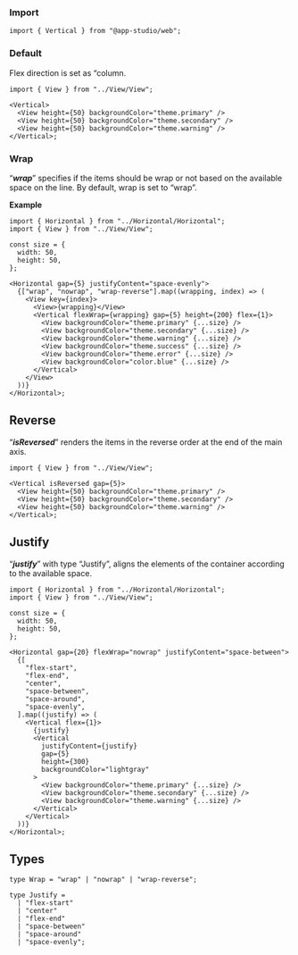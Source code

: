 ### **Import**

```tsx static
import { Vertical } from "@app-studio/web";
```

### **Default**

Flex direction is set as “column.

```tsx
import { View } from "../View/View";

<Vertical>
  <View height={50} backgroundColor="theme.primary" />
  <View height={50} backgroundColor="theme.secondary" />
  <View height={50} backgroundColor="theme.warning" />
</Vertical>;
```

### **Wrap**

“**_wrap_**” specifies if the items should be wrap or not based on the available space on the line. By default, wrap is set to “wrap”.

**Example**

```tsx
import { Horizontal } from "../Horizontal/Horizontal";
import { View } from "../View/View";

const size = {
  width: 50,
  height: 50,
};

<Horizontal gap={5} justifyContent="space-evenly">
  {["wrap", "nowrap", "wrap-reverse"].map((wrapping, index) => (
    <View key={index}>
      <View>{wrapping}</View>
      <Vertical flexWrap={wrapping} gap={5} height={200} flex={1}>
        <View backgroundColor="theme.primary" {...size} />
        <View backgroundColor="theme.secondary" {...size} />
        <View backgroundColor="theme.warning" {...size} />
        <View backgroundColor="theme.success" {...size} />
        <View backgroundColor="theme.error" {...size} />
        <View backgroundColor="color.blue" {...size} />
      </Vertical>
    </View>
  ))}
</Horizontal>;
```

## **Reverse**

“**_isReversed_**” renders the items in the reverse order at the end of the main axis.

```tsx
import { View } from "../View/View";

<Vertical isReversed gap={5}>
  <View height={50} backgroundColor="theme.primary" />
  <View height={50} backgroundColor="theme.secondary" />
  <View height={50} backgroundColor="theme.warning" />
</Vertical>;
```

## **Justify**

“**_justify_**” with type “Justify”, aligns the elements of the container according to the available space.

```tsx
import { Horizontal } from "../Horizontal/Horizontal";
import { View } from "../View/View";

const size = {
  width: 50,
  height: 50,
};

<Horizontal gap={20} flexWrap="nowrap" justifyContent="space-between">
  {[
    "flex-start",
    "flex-end",
    "center",
    "space-between",
    "space-around",
    "space-evenly",
  ].map((justify) => (
    <Vertical flex={1}>
      {justify}
      <Vertical
        justifyContent={justify}
        gap={5}
        height={300}
        backgroundColor="lightgray"
      >
        <View backgroundColor="theme.primary" {...size} />
        <View backgroundColor="theme.secondary" {...size} />
        <View backgroundColor="theme.warning" {...size} />
      </Vertical>
    </Vertical>
  ))}
</Horizontal>;
```

## **Types**

```tsx static
type Wrap = "wrap" | "nowrap" | "wrap-reverse";
```

```tsx static
type Justify =
  | "flex-start"
  | "center"
  | "flex-end"
  | "space-between"
  | "space-around"
  | "space-evenly";
```
